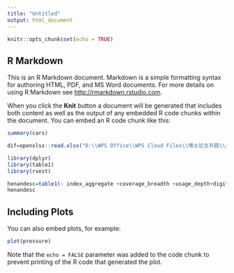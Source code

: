 ```yaml
---
title: "Untitled"
output: html_document
---
```


```r
knitr::opts_chunk$set(echo = TRUE)
```

## R Markdown

This is an R Markdown document. Markdown is a simple formatting syntax for authoring HTML, PDF, and MS Word documents. For more details on using R Markdown see <http://rmarkdown.rstudio.com>.

When you click the **Knit** button a document will be generated that includes both content as well as the output of any embedded R code chunks within the document. You can embed an R code chunk like this:

```r
summary(cars)

dif=openxlsx::read.xlsx("D:\\WPS Office\\WPS Cloud Files\\博士论文开题\\乡村企业的生存与发展问题研究\\基于河南省的初步研究结果\\北京大学数字普惠金融指数（PKU-DFIIC）2011_2020.xlsx",6)

library(dplyr)
library(table1)
library(rvest)

henandesc=table1(~ index_aggregate +coverage_breadth +usage_depth+digitization_level|year, data=filter(dif,prov_name=='河南省',!grepl('区',county_name_year14),year>2010), overall = F)
henandesc
```

## Including Plots

You can also embed plots, for example:

```r
plot(pressure)
```

Note that the `echo = FALSE` parameter was added to the code chunk to prevent printing of the R code that generated the plot.
